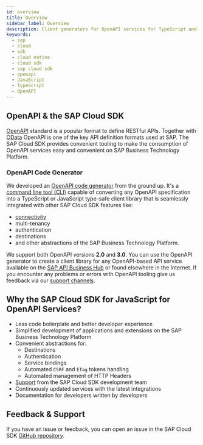 ```yaml
---
id: overview
title: Overview
sidebar_label: Overview
description: Client generators for OpenAPI services for TypeScript and JavaScript
keywords:
  - sap
  - cloud
  - sdk
  - cloud native
  - cloud sdk
  - sap cloud sdk
  - openapi
  - JavaScript
  - TypeScript
  - OpenAPI
---
```


## OpenAPI & the SAP Cloud SDK

[OpenAPI](https://www.openapis.org/) standard is a popular format to define RESTful APIs.
Together with [OData](../odata/overview.mdx) OpenAPI is one of the key API definition formats used at SAP.
The SAP Cloud SDK provides convenient tooling to make the consumption of OpenAPI services easy and convenient on SAP Business Technology Platform.

### OpenAPI Code Generator

We developed an [OpenAPI code generator](generate-openapi-client.mdx) from the ground up.
It's a [command line tool (CLI)](generate-openapi-client.mdx#options-of-the-openapi-cli) capable of converting any OpenAPI specification into a TypeScript or JavaScript type-safe client library that is seamlessly integrated with other SAP Cloud SDK features like:

- [connectivity](../connectivity/destination.mdx)
- multi-tenancy
- authentication
- destinations
- and other abstractions of the SAP Business Technology Platform.

We support both OpenAPI versions **2.0** and **3.0**.
You can use the OpenAPI generator to create a client library for any OpenAPI-based API service available on the [SAP API Business Hub](https://api.sap.com/) or found elsewhere in the Internet.
If you encounter any problems or errors with OpenAPI tooling give us feedback via our [support channels](/docs/overview/get-support).

## Why the SAP Cloud SDK for JavaScript for OpenAPI Services?

- Less code boilerplate and better developer experience
- Simplified development of applications and extensions on the SAP Business Technology Platform
- Convenient abstractions for:
  - Destinations
  - Authentication
  - Service bindings
  - Automated `CSRF` and `ETag` tokens handling
  - Automated management of HTTP Headers
- [Support](https://github.com/SAP/cloud-sdk-js/issues/new/choose) from the SAP Cloud SDK development team
- Continuously updated services with the latest integrations
- Documentation for developers written by developers

## Feedback & Support

If you have an issue or feedback, you can open an issue in the SAP Cloud SDK [GitHub repository](https://github.com/SAP/cloud-sdk-js/issues/new/choose).
